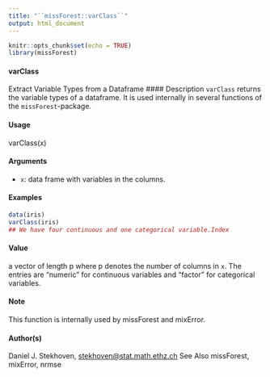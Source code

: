 ---
title: "``missForest::varClass``"
output: html_document
---

```{r setup, include=FALSE}
knitr::opts_chunk$set(echo = TRUE)
library(missForest)
```

#### varClass
Extract Variable Types from a Dataframe
#### Description
``varClass`` returns the variable types of a dataframe. It is used internally in several functions of the
``missForest``-package.

#### Usage
varClass(x)

#### Arguments
* ``x``: data frame with variables in the columns.


#### Examples
```{r}
data(iris)
varClass(iris)
## We have four continuous and one categorical variable.Index
```
#### Value
a vector of length p where p denotes the number of columns in ``x``. The entries are "numeric" for
continuous variables and "factor" for categorical variables.

#### Note
This function is internally used by missForest and mixError.

#### Author(s)
Daniel J. Stekhoven, <stekhoven@stat.math.ethz.ch>
See Also
missForest, mixError, nrmse
